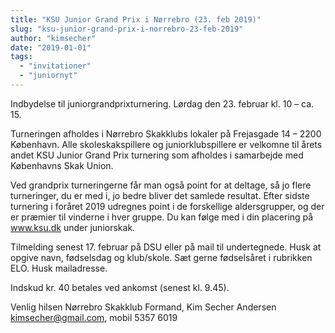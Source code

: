 ```yaml
---
title: "KSU Junior Grand Prix i Nørrebro (23. feb 2019)"
slug: "ksu-junior-grand-prix-i-norrebro-23-feb-2019"
author: "kimsecher"
date: "2019-01-01"
tags: 
  - "invitationer"
  - "juniornyt"
---
```


Indbydelse til juniorgrandprixturnering. Lørdag den 23. februar kl. 10 – ca. 15.

Turneringen afholdes i Nørrebro Skakklubs lokaler på Frejasgade 14 – 2200 København. Alle skoleskakspillere og juniorklubspillere er velkomne til årets andet KSU Junior Grand Prix turnering som afholdes i samarbejde med Københavns Skak Union.

Ved grandprix turneringerne får man også point for at deltage, så jo flere turneringer, du er med i, jo bedre bliver det samlede resultat. Efter sidste turnering i foråret 2019 udregnes point i de forskellige aldersgrupper, og der er præmier til vinderne i hver gruppe. Du kan følge med i din placering på www.ksu.dk under juniorskak.

Tilmelding senest 17. februar på DSU eller på mail til undertegnede. Husk at opgive navn, fødselsdag og klub/skole. Sæt gerne fødselsåret i rubrikken ELO. Husk mailadresse.

Indskud kr. 40 betales ved ankomst (senest kl. 9.45).

Venlig hilsen Nørrebro Skakklub Formand, Kim Secher Andersen kimsecher@gmail.com, mobil 5357 6019
